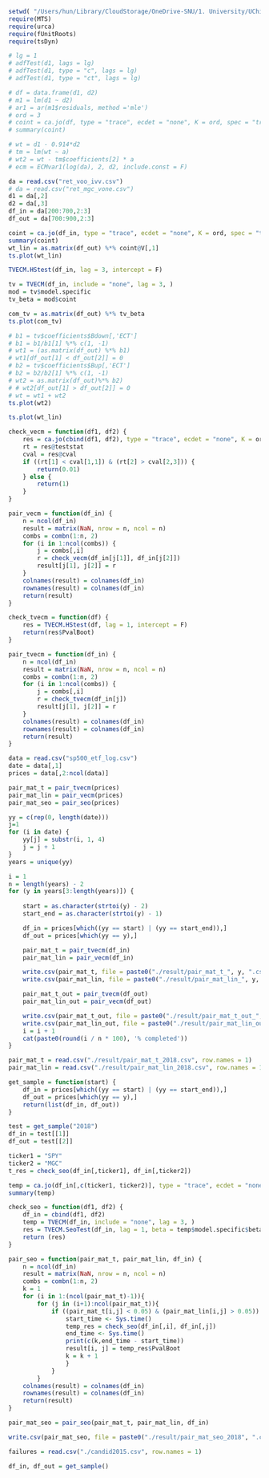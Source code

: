```r
setwd( "/Users/hun/Library/CloudStorage/OneDrive-SNU/1. University/UChicago/2022 4Q Winter/TimeSeries_Ruey/ts_ruey_R/final")
require(MTS)
require(urca)
require(fUnitRoots)
require(tsDyn)

# lg = 1
# adfTest(d1, lags = lg)
# adfTest(d1, type = "c", lags = lg)
# adfTest(d1, type = "ct", lags = lg)

# df = data.frame(d1, d2)
# m1 = lm(d1 ~ d2)
# ar1 = ar(m1$residuals, method ='mle')
# ord = 3
# coint = ca.jo(df, type = "trace", ecdet = "none", K = ord, spec = "transitory")
# summary(coint)

# wt = d1 - 0.914*d2
# tm = lm(wt ~ a)
# wt2 = wt - tm$coefficients[2] * a
# ecm = ECMvar1(log(da), 2, d2, include.const = F)

```


```r
da = read.csv("ret_voo_ivv.csv")
# da = read.csv("ret_mgc_vone.csv")
d1 = da[,2]
d2 = da[,3]
df_in = da[200:700,2:3]
df_out = da[700:900,2:3]

coint = ca.jo(df_in, type = "trace", ecdet = "none", K = ord, spec = "transitory")
summary(coint)
wt_lin = as.matrix(df_out) %*% coint@V[,1]
ts.plot(wt_lin)
```


```r
TVECM.HStest(df_in, lag = 3, intercept = F)
```
```r
tv = TVECM(df_in, include = "none", lag = 3, )
mod = tv$model.specific
tv_beta = mod$coint

com_tv = as.matrix(df_out) %*% tv_beta
ts.plot(com_tv)
```
```r
# b1 = tv$coefficients$Bdown[,'ECT']
# b1 = b1/b1[1] %*% c(1, -1)
# wt1 = (as.matrix(df_out) %*% b1)
# wt1[df_out[1] < df_out[2]] = 0
# b2 = tv$coefficients$Bup[,'ECT']
# b2 = b2/b2[1] %*% c(1, -1)
# wt2 = as.matrix(df_out)%*% b2)
# # wt2[df_out[1] > df_out[2]] = 0
# wt = wt1 + wt2
ts.plot(wt2)
```

```r
ts.plot(wt_lin)
```



```r

check_vecm = function(df1, df2) {
    res = ca.jo(cbind(df1, df2), type = "trace", ecdet = "none", K = ord, spec = "transitory")
    rt = res@teststat
    cval = res@cval
    if ((rt[1] < cval[1,1]) & (rt[2] > cval[2,3])) {
        return(0.01)
    } else {
        return(1)
    }
}

pair_vecm = function(df_in) {
    n = ncol(df_in)
    result = matrix(NaN, nrow = n, ncol = n)
    combs = combn(1:n, 2)
    for (i in 1:ncol(combs)) {
        j = combs[,i]
        r = check_vecm(df_in[j[1]], df_in[j[2]])
        result[j[1], j[2]] = r
    }
    colnames(result) = colnames(df_in)
    rownames(result) = colnames(df_in)
    return(result)
}

check_tvecm = function(df) {
    res = TVECM.HStest(df, lag = 1, intercept = F)
    return(res$PvalBoot)
}

pair_tvecm = function(df_in) {
    n = ncol(df_in)
    result = matrix(NaN, nrow = n, ncol = n)
    combs = combn(1:n, 2)
    for (i in 1:ncol(combs)) {
        j = combs[,i]
        r = check_tvecm(df_in[j])
        result[j[1], j[2]] = r
    }
    colnames(result) = colnames(df_in)
    rownames(result) = colnames(df_in)
    return(result)
}
```



```r
data = read.csv("sp500_etf_log.csv")
date = data[,1]
prices = data[,2:ncol(data)]

pair_mat_t = pair_tvecm(prices)
pair_mat_lin = pair_vecm(prices)
pair_mat_seo = pair_seo(prices)
```

```r
yy = c(rep(0, length(date)))
j=1
for (i in date) {
    yy[j] = substr(i, 1, 4)
    j = j + 1
}
years = unique(yy)
```

```r
i = 1
n = length(years) - 2
for (y in years[3:length(years)]) {
    
    start = as.character(strtoi(y) - 2)
    start_end = as.character(strtoi(y) - 1)

    df_in = prices[which((yy == start) | (yy == start_end)),]
    df_out = prices[which(yy == y),]

    pair_mat_t = pair_tvecm(df_in)
    pair_mat_lin = pair_vecm(df_in)

    write.csv(pair_mat_t, file = paste0("./result/pair_mat_t_", y, ".csv"))
    write.csv(pair_mat_lin, file = paste0("./result/pair_mat_lin_", y, ".csv"))

    pair_mat_t_out = pair_tvecm(df_out)
    pair_mat_lin_out = pair_vecm(df_out)

    write.csv(pair_mat_t_out, file = paste0("./result/pair_mat_t_out_", y, ".csv"))
    write.csv(pair_mat_lin_out, file = paste0("./result/pair_mat_lin_out_", y, ".csv"))
    i = i + 1
    cat(paste0(round(i / n * 100), '% completed'))
}
```


```r
pair_mat_t = read.csv("./result/pair_mat_t_2018.csv", row.names = 1)
pair_mat_lin = read.csv("./result/pair_mat_lin_2018.csv", row.names = 1)
```

```r
get_sample = function(start) {
    df_in = prices[which((yy == start) | (yy == start_end)),]
    df_out = prices[which(yy == y),]
    return(list(df_in, df_out))
}
```

```r
test = get_sample("2018")
df_in = test[[1]]
df_out = test[[2]]

```

```r
ticker1 = "SPY"
ticker2 = "MGC"
t_res = check_seo(df_in[,ticker1], df_in[,ticker2])

```

```r
temp = ca.jo(df_in[,c(ticker1, ticker2)], type = "trace", ecdet = "none", K = 3, spec = "transitory")
summary(temp)
```

```r
check_seo = function(df1, df2) {
    df_in = cbind(df1, df2)
    temp = TVECM(df_in, include = "none", lag = 3, )
    res = TVECM.SeoTest(df_in, lag = 1, beta = temp$model.specific$beta, nboot = 1)
    return (res)
}

pair_seo = function(pair_mat_t, pair_mat_lin, df_in) {
    n = ncol(df_in)
    result = matrix(NaN, nrow = n, ncol = n)
    combs = combn(1:n, 2)
    k = 1
    for (i in 1:(ncol(pair_mat_t)-1)){
        for (j in (i+1):ncol(pair_mat_t)){
            if ((pair_mat_t[i,j] < 0.05) & (pair_mat_lin[i,j] > 0.05)) {
                start_time <- Sys.time()
                temp_res = check_seo(df_in[,i], df_in[,j])
                end_time <- Sys.time()
                print(c(k,end_time - start_time))
                result[i, j] = temp_res$PvalBoot
                k = k + 1
                }
            }
        }
    colnames(result) = colnames(df_in)
    rownames(result) = colnames(df_in)
    return(result)
}

```
```r
pair_mat_seo = pair_seo(pair_mat_t, pair_mat_lin, df_in)
```

```r
write.csv(pair_mat_seo, file = paste0("./result/pair_mat_seo_2018", ".csv"))
```

```r
failures = read.csv("./candid2015.csv", row.names = 1)
```

```r
df_in, df_out = get_sample()
```

```r
```